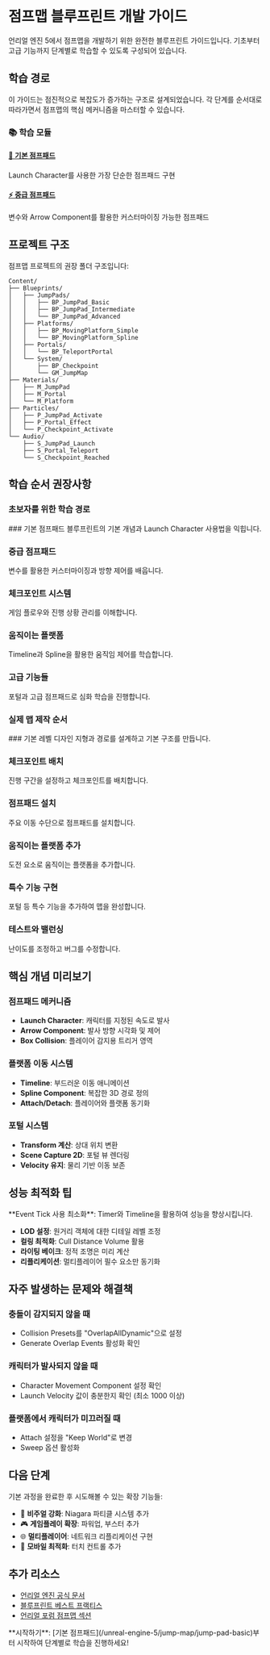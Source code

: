 
# 점프맵 블루프린트 개발 가이드

<Callout type="info" emoji="🎮">
  언리얼 엔진 5에서 점프맵을 개발하기 위한 완전한 블루프린트 가이드입니다. 
  기초부터 고급 기능까지 단계별로 학습할 수 있도록 구성되어 있습니다.
</Callout>

## 학습 경로

이 가이드는 점진적으로 복잡도가 증가하는 구조로 설계되었습니다. 
각 단계를 순서대로 따라가면서 점프맵의 핵심 메커니즘을 마스터할 수 있습니다.

### 📚 학습 모듈

#### [🎯 기본 점프패드](/unreal-engine-5/jump-map/jump-pad-basic)
Launch Character를 사용한 가장 단순한 점프패드 구현

#### [⚡ 중급 점프패드](/unreal-engine-5/jump-map/jump-pad-intermediate)
변수와 Arrow Component를 활용한 커스터마이징 가능한 점프패드

## 프로젝트 구조

점프맵 프로젝트의 권장 폴더 구조입니다:

```plaintext
Content/
├── Blueprints/
│   ├── JumpPads/
│   │   ├── BP_JumpPad_Basic
│   │   ├── BP_JumpPad_Intermediate
│   │   └── BP_JumpPad_Advanced
│   ├── Platforms/
│   │   ├── BP_MovingPlatform_Simple
│   │   └── BP_MovingPlatform_Spline
│   ├── Portals/
│   │   └── BP_TeleportPortal
│   └── System/
│       ├── BP_Checkpoint
│       └── GM_JumpMap
├── Materials/
│   ├── M_JumpPad
│   ├── M_Portal
│   └── M_Platform
├── Particles/
│   ├── P_JumpPad_Activate
│   ├── P_Portal_Effect
│   └── P_Checkpoint_Activate
└── Audio/
    ├── S_JumpPad_Launch
    ├── S_Portal_Teleport
    └── S_Checkpoint_Reached
```

## 학습 순서 권장사항

### 초보자를 위한 학습 경로

<Steps>
### 기본 점프패드
블루프린트의 기본 개념과 Launch Character 사용법을 익힙니다.

### 중급 점프패드
변수를 활용한 커스터마이징과 방향 제어를 배웁니다.

### 체크포인트 시스템
게임 플로우와 진행 상황 관리를 이해합니다.

### 움직이는 플랫폼
Timeline과 Spline을 활용한 움직임 제어를 학습합니다.

### 고급 기능들
포털과 고급 점프패드로 심화 학습을 진행합니다.
</Steps>

### 실제 맵 제작 순서

<Steps>
### 기본 레벨 디자인
지형과 경로를 설계하고 기본 구조를 만듭니다.

### 체크포인트 배치
진행 구간을 설정하고 체크포인트를 배치합니다.

### 점프패드 설치
주요 이동 수단으로 점프패드를 설치합니다.

### 움직이는 플랫폼 추가
도전 요소로 움직이는 플랫폼을 추가합니다.

### 특수 기능 구현
포털 등 특수 기능을 추가하여 맵을 완성합니다.

### 테스트와 밸런싱
난이도를 조정하고 버그를 수정합니다.
</Steps>

## 핵심 개념 미리보기

### 점프패드 메커니즘
- **Launch Character**: 캐릭터를 지정된 속도로 발사
- **Arrow Component**: 발사 방향 시각화 및 제어
- **Box Collision**: 플레이어 감지용 트리거 영역

### 플랫폼 이동 시스템
- **Timeline**: 부드러운 이동 애니메이션
- **Spline Component**: 복잡한 3D 경로 정의
- **Attach/Detach**: 플레이어와 플랫폼 동기화

### 포털 시스템
- **Transform 계산**: 상대 위치 변환
- **Scene Capture 2D**: 포털 뷰 렌더링
- **Velocity 유지**: 물리 기반 이동 보존

## 성능 최적화 팁

<Callout type="warning" emoji="⚡">
  **Event Tick 사용 최소화**: Timer와 Timeline을 활용하여 성능을 향상시킵니다.
</Callout>

- **LOD 설정**: 원거리 객체에 대한 디테일 레벨 조정
- **컬링 최적화**: Cull Distance Volume 활용
- **라이팅 베이크**: 정적 조명은 미리 계산
- **리플리케이션**: 멀티플레이어 필수 요소만 동기화

## 자주 발생하는 문제와 해결책

### 충돌이 감지되지 않을 때
- Collision Presets를 "OverlapAllDynamic"으로 설정
- Generate Overlap Events 활성화 확인

### 캐릭터가 발사되지 않을 때
- Character Movement Component 설정 확인
- Launch Velocity 값이 충분한지 확인 (최소 1000 이상)

### 플랫폼에서 캐릭터가 미끄러질 때
- Attach 설정을 "Keep World"로 변경
- Sweep 옵션 활성화

## 다음 단계

기본 과정을 완료한 후 시도해볼 수 있는 확장 기능들:

- 🎨 **비주얼 강화**: Niagara 파티클 시스템 추가
- 🎮 **게임플레이 확장**: 파워업, 부스터 추가
- 🌐 **멀티플레이어**: 네트워크 리플리케이션 구현
- 📱 **모바일 최적화**: 터치 컨트롤 추가

## 추가 리소스

- [언리얼 엔진 공식 문서](https://docs.unrealengine.com)
- [블루프린트 베스트 프랙티스](https://docs.unrealengine.com/blueprint-best-practices)
- [언리얼 포럼 점프맵 섹션](https://forums.unrealengine.com)

<Callout type="success" emoji="🚀">
  **시작하기**: [기본 점프패드](/unreal-engine-5/jump-map/jump-pad-basic)부터 시작하여 단계별로 학습을 진행하세요!
</Callout>